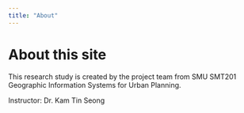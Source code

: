 ```yaml
---
title: "About"
---
```


# About this site

This research study is created by the project team from SMU SMT201 Geographic Information Systems for Urban Planning.

Instructor: Dr. Kam Tin Seong
